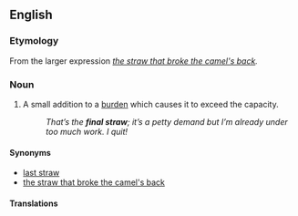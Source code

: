 ==English==

===Etymology===
From the larger expression ''[[the straw that broke the camel's back]].''
  
===Noun===
{{en-noun|sg=[[final]] [[straw]]|-}}

# {{slang}} A small addition to a [[burden]] which causes it to exceed the capacity.  
#: ''That’s the '''final straw'''; it’s a petty demand but I’m already under too much work.  I quit!''

====Synonyms====
*[[last straw]]
*[[the straw that broke the camel's back]]

====Translations====
{{trans-see|last straw}}